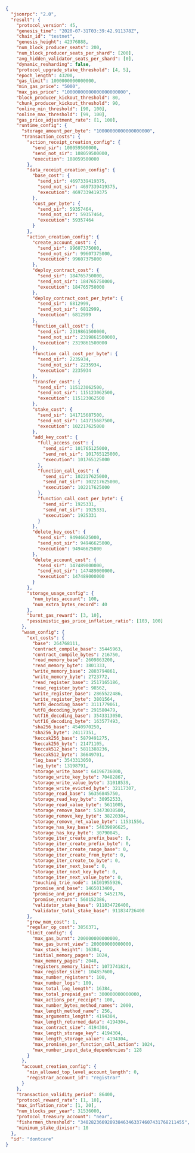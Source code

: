 ```json
{
  "jsonrpc": "2.0",
  "result": {
    "protocol_version": 45,
    "genesis_time": "2020-07-31T03:39:42.911378Z",
    "chain_id": "testnet",
    "genesis_height": 42376888,
    "num_block_producer_seats": 200,
    "num_block_producer_seats_per_shard": [200],
    "avg_hidden_validator_seats_per_shard": [0],
    "dynamic_resharding": false,
    "protocol_upgrade_stake_threshold": [4, 5],
    "epoch_length": 43200,
    "gas_limit": 1000000000000000,
    "min_gas_price": "5000",
    "max_gas_price": "10000000000000000000000",
    "block_producer_kickout_threshold": 80,
    "chunk_producer_kickout_threshold": 90,
    "online_min_threshold": [90, 100],
    "online_max_threshold": [99, 100],
    "gas_price_adjustment_rate": [1, 100],
    "runtime_config": {
      "storage_amount_per_byte": "10000000000000000000",
      "transaction_costs": {
        "action_receipt_creation_config": {
          "send_sir": 108059500000,
          "send_not_sir": 108059500000,
          "execution": 108059500000
        },
        "data_receipt_creation_config": {
          "base_cost": {
            "send_sir": 4697339419375,
            "send_not_sir": 4697339419375,
            "execution": 4697339419375
          },
          "cost_per_byte": {
            "send_sir": 59357464,
            "send_not_sir": 59357464,
            "execution": 59357464
          }
        },
        "action_creation_config": {
          "create_account_cost": {
            "send_sir": 99607375000,
            "send_not_sir": 99607375000,
            "execution": 99607375000
          },
          "deploy_contract_cost": {
            "send_sir": 184765750000,
            "send_not_sir": 184765750000,
            "execution": 184765750000
          },
          "deploy_contract_cost_per_byte": {
            "send_sir": 6812999,
            "send_not_sir": 6812999,
            "execution": 6812999
          },
          "function_call_cost": {
            "send_sir": 2319861500000,
            "send_not_sir": 2319861500000,
            "execution": 2319861500000
          },
          "function_call_cost_per_byte": {
            "send_sir": 2235934,
            "send_not_sir": 2235934,
            "execution": 2235934
          },
          "transfer_cost": {
            "send_sir": 115123062500,
            "send_not_sir": 115123062500,
            "execution": 115123062500
          },
          "stake_cost": {
            "send_sir": 141715687500,
            "send_not_sir": 141715687500,
            "execution": 102217625000
          },
          "add_key_cost": {
            "full_access_cost": {
              "send_sir": 101765125000,
              "send_not_sir": 101765125000,
              "execution": 101765125000
            },
            "function_call_cost": {
              "send_sir": 102217625000,
              "send_not_sir": 102217625000,
              "execution": 102217625000
            },
            "function_call_cost_per_byte": {
              "send_sir": 1925331,
              "send_not_sir": 1925331,
              "execution": 1925331
            }
          },
          "delete_key_cost": {
            "send_sir": 94946625000,
            "send_not_sir": 94946625000,
            "execution": 94946625000
          },
          "delete_account_cost": {
            "send_sir": 147489000000,
            "send_not_sir": 147489000000,
            "execution": 147489000000
          }
        },
        "storage_usage_config": {
          "num_bytes_account": 100,
          "num_extra_bytes_record": 40
        },
        "burnt_gas_reward": [3, 10],
        "pessimistic_gas_price_inflation_ratio": [103, 100]
      },
      "wasm_config": {
        "ext_costs": {
          "base": 264768111,
          "contract_compile_base": 35445963,
          "contract_compile_bytes": 216750,
          "read_memory_base": 2609863200,
          "read_memory_byte": 3801333,
          "write_memory_base": 2803794861,
          "write_memory_byte": 2723772,
          "read_register_base": 2517165186,
          "read_register_byte": 98562,
          "write_register_base": 2865522486,
          "write_register_byte": 3801564,
          "utf8_decoding_base": 3111779061,
          "utf8_decoding_byte": 291580479,
          "utf16_decoding_base": 3543313050,
          "utf16_decoding_byte": 163577493,
          "sha256_base": 4540970250,
          "sha256_byte": 24117351,
          "keccak256_base": 5879491275,
          "keccak256_byte": 21471105,
          "keccak512_base": 5811388236,
          "keccak512_byte": 36649701,
          "log_base": 3543313050,
          "log_byte": 13198791,
          "storage_write_base": 64196736000,
          "storage_write_key_byte": 70482867,
          "storage_write_value_byte": 31018539,
          "storage_write_evicted_byte": 32117307,
          "storage_read_base": 56356845750,
          "storage_read_key_byte": 30952533,
          "storage_read_value_byte": 5611005,
          "storage_remove_base": 53473030500,
          "storage_remove_key_byte": 38220384,
          "storage_remove_ret_value_byte": 11531556,
          "storage_has_key_base": 54039896625,
          "storage_has_key_byte": 30790845,
          "storage_iter_create_prefix_base": 0,
          "storage_iter_create_prefix_byte": 0,
          "storage_iter_create_range_base": 0,
          "storage_iter_create_from_byte": 0,
          "storage_iter_create_to_byte": 0,
          "storage_iter_next_base": 0,
          "storage_iter_next_key_byte": 0,
          "storage_iter_next_value_byte": 0,
          "touching_trie_node": 16101955926,
          "promise_and_base": 1465013400,
          "promise_and_per_promise": 5452176,
          "promise_return": 560152386,
          "validator_stake_base": 911834726400,
          "validator_total_stake_base": 911834726400
        },
        "grow_mem_cost": 1,
        "regular_op_cost": 3856371,
        "limit_config": {
          "max_gas_burnt": 200000000000000,
          "max_gas_burnt_view": 200000000000000,
          "max_stack_height": 16384,
          "initial_memory_pages": 1024,
          "max_memory_pages": 2048,
          "registers_memory_limit": 1073741824,
          "max_register_size": 104857600,
          "max_number_registers": 100,
          "max_number_logs": 100,
          "max_total_log_length": 16384,
          "max_total_prepaid_gas": 300000000000000,
          "max_actions_per_receipt": 100,
          "max_number_bytes_method_names": 2000,
          "max_length_method_name": 256,
          "max_arguments_length": 4194304,
          "max_length_returned_data": 4194304,
          "max_contract_size": 4194304,
          "max_length_storage_key": 4194304,
          "max_length_storage_value": 4194304,
          "max_promises_per_function_call_action": 1024,
          "max_number_input_data_dependencies": 128
        }
      },
      "account_creation_config": {
        "min_allowed_top_level_account_length": 0,
        "registrar_account_id": "registrar"
      }
    },
    "transaction_validity_period": 86400,
    "protocol_reward_rate": [1, 10],
    "max_inflation_rate": [1, 20],
    "num_blocks_per_year": 31536000,
    "protocol_treasury_account": "near",
    "fishermen_threshold": "340282366920938463463374607431768211455",
    "minimum_stake_divisor": 10
  },
  "id": "dontcare"
}
```

